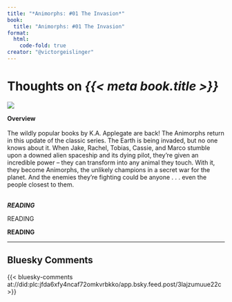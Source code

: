 ```yaml
---
title: "*Animorphs: #01 The Invasion*"
book:
  title: "Animorphs: #01 The Invasion"
format:
  html:
    code-fold: true
creator: "@victorgeislinger"
---
```


# Thoughts on *{{< meta book.title >}}*

::: {layout="[30,70]"}
![](https://books.google.com/books/content?id=EP5XZP6rJkAC&printsec=frontcover&img=2)

**Overview** <br/>
<br/>
The wildly popular books by K.A. Applegate are back! The Animorphs return in this update of the classic series. The Earth is being invaded, but no one knows about it. When Jake, Rachel, Tobias, Cassie, and Marco stumble upon a downed alien spaceship and its dying pilot, they're given an incredible power -- they can transform into any animal they touch. With it, they become Animorphs, the unlikely champions in a secret war for the planet. And the enemies they're fighting could be anyone . . . even the people closest to them.
<br/>
<br/>


:::


***READING***

READING

**READING**

--- 

:::{.callout-note icon=false}

## Bluesky Comments

{{< bluesky-comments at://did:plc:jfda6xfy4ncaf72omkvrbkko/app.bsky.feed.post/3lajzumuue22c >}}


:::
